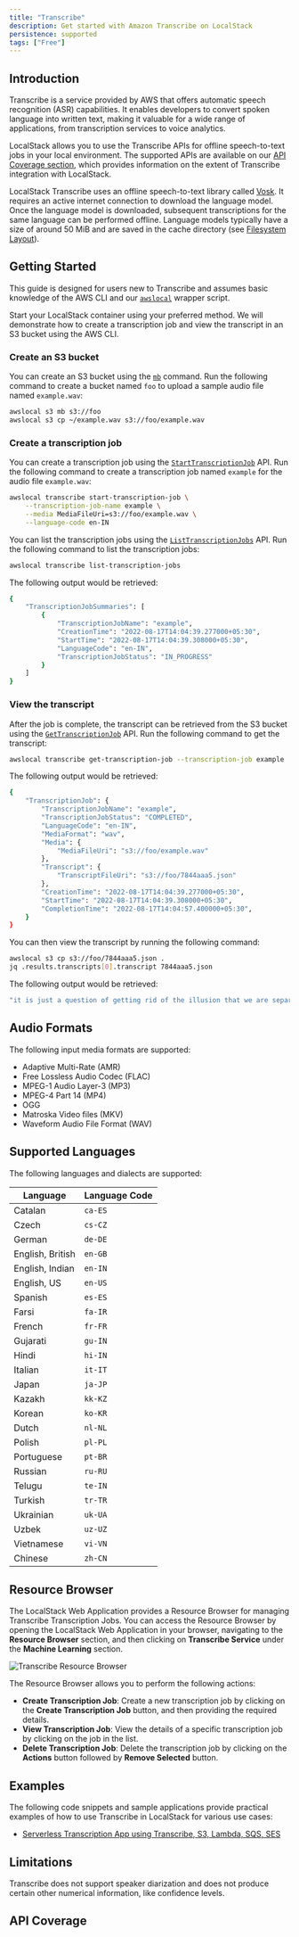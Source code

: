 ```yaml
---
title: "Transcribe"
description: Get started with Amazon Transcribe on LocalStack
persistence: supported
tags: ["Free"]
---
```



## Introduction

Transcribe is a service provided by AWS that offers automatic speech recognition (ASR) capabilities.
It enables developers to convert spoken language into written text, making it valuable for a wide range of applications, from transcription services to voice analytics.

LocalStack allows you to use the Transcribe APIs for offline speech-to-text jobs in your local environment.
The supported APIs are available on our [API Coverage section](#api-coverage), which provides information on the extent of Transcribe integration with LocalStack.

LocalStack Transcribe uses an offline speech-to-text library called [Vosk](https://alphacephei.com/vosk/).
It requires an active internet connection to download the language model.
Once the language model is downloaded, subsequent transcriptions for the same language can be performed offline.
Language models typically have a size of around 50 MiB and are saved in the cache directory (see [Filesystem Layout](/aws/capabilities/config/filesystem)).

## Getting Started

This guide is designed for users new to Transcribe and assumes basic knowledge of the AWS CLI and our [`awslocal`](https://github.com/localstack/awscli-local)  wrapper script.

Start your LocalStack container using your preferred method.
We will demonstrate how to create a transcription job and view the transcript in an S3 bucket using the AWS CLI.

### Create an S3 bucket

You can create an S3 bucket using the [`mb`](https://docs.aws.amazon.com/cli/latest/reference/s3/mb.html) command.
Run the following command to create a bucket named `foo` to upload a sample audio file named `example.wav`:

```bash
awslocal s3 mb s3://foo
awslocal s3 cp ~/example.wav s3://foo/example.wav
```

### Create a transcription job

You can create a transcription job using the [`StartTranscriptionJob`](https://docs.aws.amazon.com/transcribe/latest/APIReference/API_StartTranscriptionJob.html) API.
Run the following command to create a transcription job named `example` for the audio file `example.wav`:

```bash
awslocal transcribe start-transcription-job \
    --transcription-job-name example \
    --media MediaFileUri=s3://foo/example.wav \
    --language-code en-IN
```

You can list the transcription jobs using the [`ListTranscriptionJobs`](https://docs.aws.amazon.com/transcribe/latest/APIReference/API_ListTranscriptionJobs.html) API.
Run the following command to list the transcription jobs:

```bash
awslocal transcribe list-transcription-jobs
```

The following output would be retrieved:

```bash
{
    "TranscriptionJobSummaries": [
        {
            "TranscriptionJobName": "example",
            "CreationTime": "2022-08-17T14:04:39.277000+05:30",
            "StartTime": "2022-08-17T14:04:39.308000+05:30",
            "LanguageCode": "en-IN",
            "TranscriptionJobStatus": "IN_PROGRESS"
        }
    ]
}
```

### View the transcript

After the job is complete, the transcript can be retrieved from the S3 bucket using the [`GetTranscriptionJob`](https://docs.aws.amazon.com/transcribe/latest/APIReference/API_GetTranscriptionJob.html) API.
Run the following command to get the transcript:

```bash
awslocal transcribe get-transcription-job --transcription-job example
```

The following output would be retrieved:

```bash
{
    "TranscriptionJob": {
        "TranscriptionJobName": "example",
        "TranscriptionJobStatus": "COMPLETED",
        "LanguageCode": "en-IN",
        "MediaFormat": "wav",
        "Media": {
            "MediaFileUri": "s3://foo/example.wav"
        },
        "Transcript": {
            "TranscriptFileUri": "s3://foo/7844aaa5.json"
        },
        "CreationTime": "2022-08-17T14:04:39.277000+05:30",
        "StartTime": "2022-08-17T14:04:39.308000+05:30",
        "CompletionTime": "2022-08-17T14:04:57.400000+05:30",
    }
}
```

You can then view the transcript by running the following command:

```bash
awslocal s3 cp s3://foo/7844aaa5.json .
jq .results.transcripts[0].transcript 7844aaa5.json
```

The following output would be retrieved:

```bash
"it is just a question of getting rid of the illusion that we are separate from nature"
```

## Audio Formats

The following input media formats are supported:

- Adaptive Multi-Rate (AMR)
- Free Lossless Audio Codec (FLAC)
- MPEG-1 Audio Layer-3 (MP3)
- MPEG-4 Part 14 (MP4)
- OGG
- Matroska Video files (MKV)
- Waveform Audio File Format (WAV)

## Supported Languages

The following languages and dialects are supported:

| Language         | Language Code |
| ---------------- | ------------- |
| Catalan          | `ca-ES`       |
| Czech            | `cs-CZ`       |
| German           | `de-DE`       |
| English, British | `en-GB`       |
| English, Indian  | `en-IN`       |
| English, US      | `en-US`       |
| Spanish          | `es-ES`       |
| Farsi            | `fa-IR`       |
| French           | `fr-FR`       |
| Gujarati         | `gu-IN`       |
| Hindi            | `hi-IN`       |
| Italian          | `it-IT`       |
| Japan            | `ja-JP`       |
| Kazakh           | `kk-KZ`       |
| Korean           | `ko-KR`       |
| Dutch            | `nl-NL`       |
| Polish           | `pl-PL`       |
| Portuguese       | `pt-BR`       |
| Russian          | `ru-RU`       |
| Telugu           | `te-IN`       |
| Turkish          | `tr-TR`       |
| Ukrainian        | `uk-UA`       |
| Uzbek            | `uz-UZ`       |
| Vietnamese       | `vi-VN`       |
| Chinese          | `zh-CN`       |

## Resource Browser

The LocalStack Web Application provides a Resource Browser for managing Transcribe Transcription Jobs.
You can access the Resource Browser by opening the LocalStack Web Application in your browser, navigating to the **Resource Browser** section, and then clicking on **Transcribe Service** under the **Machine Learning** section.

![Transcribe Resource Browser](/images/aws/transcribe-resource-browser.png)

The Resource Browser allows you to perform the following actions:

- **Create Transcription Job**: Create a new transcription job by clicking on the **Create Transcription Job** button, and then providing the required details.
- **View Transcription Job**: View the details of a specific transcription job by clicking on the job in the list.
- **Delete Transcription Job**: Delete the transcription job by clicking on the **Actions** button followed by **Remove Selected** button.

## Examples

The following code snippets and sample applications provide practical examples of how to use Transcribe in LocalStack for various use cases:

- [Serverless Transcription App using Transcribe, S3, Lambda, SQS, SES](https://github.com/localstack-samples/sample-serverless-transcribe)

## Limitations

Transcribe does not support speaker diarization and does not produce certain other numerical information, like confidence levels.

## API Coverage

<FeatureCoverage service="transcribe" client:load />

